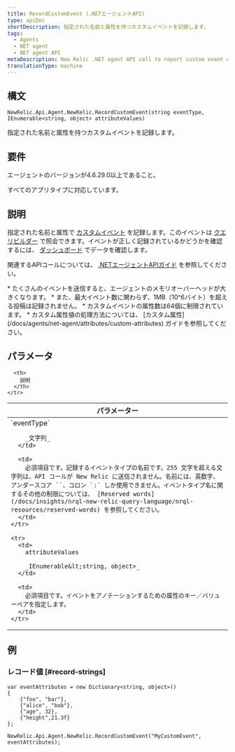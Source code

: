 ```yaml
---
title: RecordCustomEvent (.NETエージェントAPI)
type: apiDoc
shortDescription: 指定された名前と属性を持つカスタムイベントを記録します。
tags:
  - Agents
  - NET agent
  - NET agent API
metaDescription: New Relic .NET agent API call to report custom event data to New Relic.
translationType: machine
---
```


## 構文

```
NewRelic.Api.Agent.NewRelic.RecordCustomEvent(string eventType, IEnumerable<string, object> attributeValues)
```

指定された名前と属性を持つカスタムイベントを記録します。

## 要件

エージェントのバージョンが4.6.29.0以上であること。

すべてのアプリタイプに対応しています。

## 説明

指定された名前と属性で [カスタムイベント](/docs/data-analysis/metrics/analyze-your-metrics/data-collection-metric-timeslice-event-data#event-data) を記録します。このイベントは [クエリビルダー](/docs/query-your-data/explore-query-data/query-builder/introduction-query-builder) で照会できます。イベントが正しく記録されているかどうかを確認するには、 [ダッシュボード](/docs/query-your-data/explore-query-data/dashboards/introduction-new-relic-one-dashboards) でデータを確認します。

関連するAPIコールについては、 [.NETエージェントAPIガイド](/docs/agents/net-agent/api-guides/guide-using-net-agent-api#custom-data) を参照してください。

<Callout variant="important">
  * たくさんのイベントを送信すると、エージェントのメモリオーバーヘッドが大きくなります。
  * また、最大イベント数に関わらず、1MB（10^6バイト）を超える投稿は記録されません。
  * カスタムイベントの属性数は64個に制限されています。
  * カスタム属性値の処理方法については、 [カスタム属性](/docs/agents/net-agent/attributes/custom-attributes) ガイドを参照してください。
</Callout>

## パラメータ

<table>
  <thead>
    <tr>
      <th width="25%">
        パラメーター
      </th>

      <th>
        説明
      </th>
    </tr>
  </thead>

  <tbody>
    <tr>
      <td>
        `eventType`

        _文字列_
      </td>

      <td>
        必須項目です。記録するイベントタイプの名前です。255 文字を超える文字列は、API コールが New Relic に送信されません。名前には、英数字、アンダースコア ``、コロン `:` しか使用できません。イベントタイプ名に関するその他の制限については、 [Reserved words](/docs/insights/nrql-new-relic-query-language/nrql-resources/reserved-words) を参照してください。
      </td>
    </tr>

    <tr>
      <td>
        attributeValues

        _IEnumerable&lt;string, object>_
      </td>

      <td>
        必須項目です。イベントをアノテーションするための属性のキー／バリューペアを指定します。
      </td>
    </tr>
  </tbody>
</table>

## 例

### レコード値 [#record-strings]

```
var eventAttributes = new Dictionary<string, object>() 
{
    {"foo", "bar"},
    {"alice", "bob"}, 
    {"age", 32}, 
    {"height",21.3f}
};

NewRelic.Api.Agent.NewRelic.RecordCustomEvent("MyCustomEvent", eventAttributes);
```